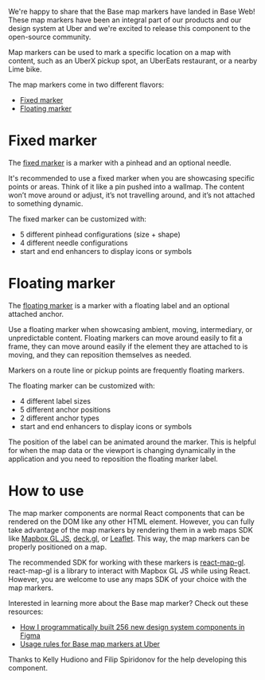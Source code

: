 


<Meta data={metadata} />

<BlogImage src={coverImg} alt="cover image of the base map markers" />

We're happy to share that the Base map markers have landed in Base Web! These map markers have been an integral part of our products and our design system at Uber and we're excited to release this component to the open-source community.

Map markers can be used to mark a specific location on a map with content, such as an UberX pickup spot, an UberEats restaurant, or a nearby Lime bike.

<BlogImage
  src={rendezvousImg}
  alt="Map markers being displayed in Uber pickup situation"
  caption="Two floating map markers being used during an Uber pickup."
/>

The map markers come in two different flavors:

- [Fixed marker](../components/fixed-marker)
- [Floating marker](../components/fixed-marker)

# Fixed marker

The [fixed marker](../components/fixed-marker) is a marker with a pinhead and an optional needle.

<BasicFixed />

It's recommended to use a fixed marker when you are showcasing specific points or areas. Think of it like a pin pushed into a wallmap. The content won’t move around or adjust, it’s not travelling around, and it’s not attached to something dynamic.

The fixed marker can be customized with:

- 5 different pinhead configurations (size + shape)
- 4 different needle configurations
- start and end enhancers to display icons or symbols

# Floating marker

The [floating marker](../components/floating-marker) is a marker with a floating label and an optional attached anchor.

<FloatingMarkerContainer>
  <BasicFloating />
</FloatingMarkerContainer>

Use a floating marker when showcasing ambient, moving, intermediary, or unpredictable content. Floating markers can move around easily to fit a frame, they can move around easily if the element they are attached to is moving, and they can reposition themselves as needed.

Markers on a route line or pickup points are frequently floating markers.

The floating marker can be customized with:

- 4 different label sizes
- 5 different anchor positions
- 2 different anchor types
- start and end enhancers to display icons or symbols

The position of the label can be animated around the marker. This is helpful for when the map data or the viewport is changing dynamically in the application and you need to reposition the floating marker label.

<AnchorPositionExample />

# How to use

The map marker components are normal React components that can be rendered on the DOM like any other HTML element. However, you can fully take advantage of the map markers by rendering them in a web maps SDK like [Mapbox GL JS](https://docs.mapbox.com/mapbox-gl-js/guides/), [deck.gl](http://deck.gl/), or [Leaflet](https://leafletjs.com/). This way, the map markers can be properly positioned on a map.

The recommended SDK for working with these markers is [react-map-gl](https://visgl.github.io/react-map-gl/). react-map-gl is a library to interact with Mapbox GL JS while using React. However, you are welcome to use any maps SDK of your choice with the map markers.

<Example title="Usage with react-map-gl" path="floating-marker/react-map-gl.js">
  <ReactMapGL />
</Example>

Interested in learning more about the Base map marker? Check out these resources:

- [How I programmatically built 256 new design system components in Figma](https://medium.com/uber-design/how-i-programmatically-built-256-new-design-system-components-in-figma-84ee26d119c1)
- [Usage rules for Base map markers at Uber](https://base.uber.com/map-usage-markers)

Thanks to Kelly Hudiono and Filip Spiridonov for the help developing this component.
